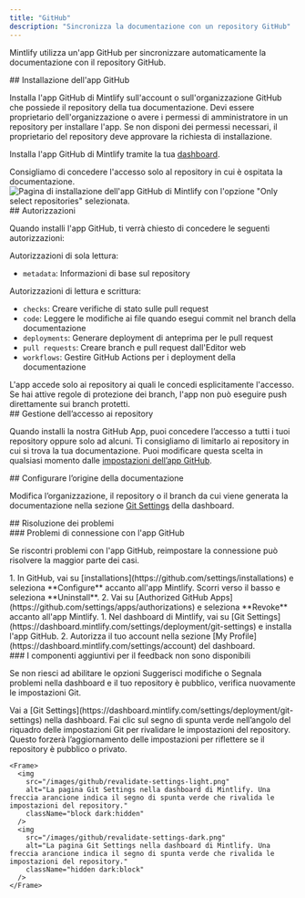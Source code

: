 ```yaml
---
title: "GitHub"
description: "Sincronizza la documentazione con un repository GitHub"
---
```


Mintlify utilizza un'app GitHub per sincronizzare automaticamente la documentazione con il repository GitHub.

<div id="installing-the-github-app">
  ## Installazione dell'app GitHub
</div>

Installa l'app GitHub di Mintlify sull'account o sull'organizzazione GitHub che possiede il repository della tua documentazione. Devi essere proprietario dell'organizzazione o avere i permessi di amministratore in un repository per installare l'app. Se non disponi dei permessi necessari, il proprietario del repository deve approvare la richiesta di installazione.

Installa l'app GitHub di Mintlify tramite la tua [dashboard](https://dashboard.mintlify.com/settings/organization/github-app).

<Tip>
Consigliamo di concedere l'accesso solo al repository in cui è ospitata la documentazione.
</Tip>

<Frame>
  <img className="h-80" alt="Pagina di installazione dell'app GitHub di Mintlify con l'opzione &quot;Only select repositories&quot; selezionata." src="/images/github/select-repos.png" />
</Frame>

<div id="permissions">
  ## Autorizzazioni
</div>

Quando installi l'app GitHub, ti verrà chiesto di concedere le seguenti autorizzazioni:

Autorizzazioni di sola lettura:

* `metadata`: Informazioni di base sul repository

Autorizzazioni di lettura e scrittura:

* `checks`: Creare verifiche di stato sulle pull request
* `code`: Leggere le modifiche ai file quando esegui commit nel branch della documentazione
* `deployments`: Generare deployment di anteprima per le pull request
* `pull requests`: Creare branch e pull request dall'Editor web
* `workflows`: Gestire GitHub Actions per i deployment della documentazione

<Info>
L'app accede solo ai repository ai quali le concedi esplicitamente l'accesso. Se hai attive regole di protezione dei branch, l'app non può eseguire push direttamente sui branch protetti.
</Info>

<div id="managing-repository-access">
  ## Gestione dell’accesso ai repository
</div>

Quando installi la nostra GitHub App, puoi concedere l’accesso a tutti i tuoi repository oppure solo ad alcuni. Ti consigliamo di limitarlo ai repository in cui si trova la tua documentazione. Puoi modificare questa scelta in qualsiasi momento dalle [impostazioni dell’app GitHub](https://github.com/apps/mintlify/installations/new).

<div id="configuring-docs-source">
  ## Configurare l’origine della documentazione
</div>

Modifica l’organizzazione, il repository o il branch da cui viene generata la documentazione nella sezione [Git Settings](https://dashboard.mintlify.com/settings/deployment/git-settings) della dashboard.

<div id="troubleshooting">
  ## Risoluzione dei problemi
</div>

<div id="github-app-connection-issues">
  ### Problemi di connessione con l'app GitHub
</div>

Se riscontri problemi con l'app GitHub, reimpostare la connessione può risolvere la maggior parte dei casi.

<Steps>
  <Step title="Disinstalla l'app Mintlify da GitHub.">
    1. In GitHub, vai su [installations](https://github.com/settings/installations) e seleziona **Configure** accanto all'app Mintlify. Scorri verso il basso e seleziona **Uninstall**.
    2. Vai su [Authorized GitHub Apps](https://github.com/settings/apps/authorizations) e seleziona **Revoke** accanto all'app Mintlify.
  </Step>
  <Step title="Reinstalla l'app Mintlify.">
    1. Nel dashboard di Mintlify, vai su [Git Settings](https://dashboard.mintlify.com/settings/deployment/git-settings) e installa l'app GitHub.
    2. Autorizza il tuo account nella sezione [My Profile](https://dashboard.mintlify.com/settings/account) del dashboard.
  </Step>
</Steps>

<div id="feedback-add-ons-are-unavailable">
  ### I componenti aggiuntivi per il feedback non sono disponibili
</div>

Se non riesci ad abilitare le opzioni Suggerisci modifiche o Segnala problemi nella dashboard e il tuo repository è pubblico, verifica nuovamente le impostazioni Git.

<Steps>
  <Step title="Vai a Git Settings">
    Vai a [Git Settings](https://dashboard.mintlify.com/settings/deployment/git-settings) nella dashboard.
  </Step>
  <Step title="Verifica nuovamente le impostazioni">
    Fai clic sul segno di spunta verde nell’angolo del riquadro delle impostazioni Git per rivalidare le impostazioni del repository. Questo forzerà l’aggiornamento delle impostazioni per riflettere se il repository è pubblico o privato.

    <Frame>
      <img
        src="/images/github/revalidate-settings-light.png"
        alt="La pagina Git Settings nella dashboard di Mintlify. Una freccia arancione indica il segno di spunta verde che rivalida le impostazioni del repository."
        className="block dark:hidden"
      />
      <img
        src="/images/github/revalidate-settings-dark.png"
        alt="La pagina Git Settings nella dashboard di Mintlify. Una freccia arancione indica il segno di spunta verde che rivalida le impostazioni del repository."
        className="hidden dark:block"
      />
    </Frame>
  </Step>
</Steps>